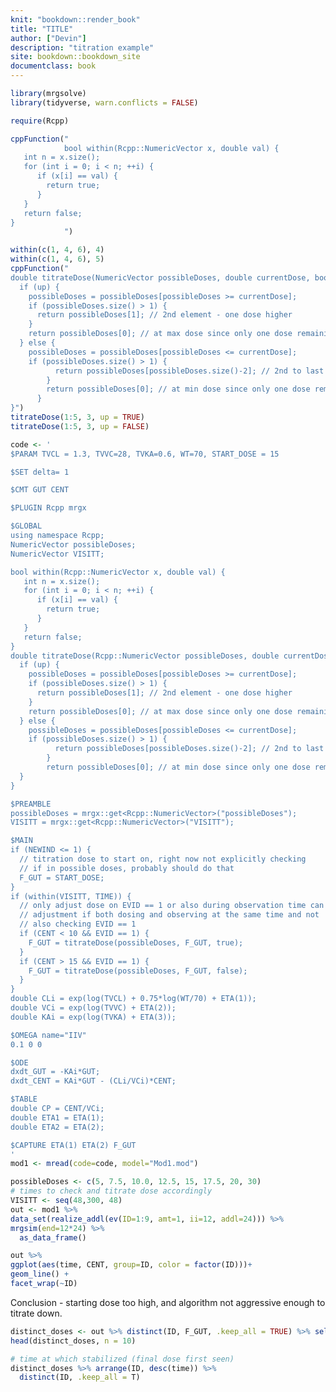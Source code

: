 ```yaml
---
knit: "bookdown::render_book"
title: "TITLE"
author: ["Devin"]
description: "titration example"
site: bookdown::bookdown_site
documentclass: book
---
```


```r
library(mrgsolve)
library(tidyverse, warn.conflicts = FALSE)
```


```r
require(Rcpp)

cppFunction("
            bool within(Rcpp::NumericVector x, double val) {
   int n = x.size();
   for (int i = 0; i < n; ++i) {
      if (x[i] == val) {
        return true;
      }
   }
   return false;
}
            ")

within(c(1, 4, 6), 4)
within(c(1, 4, 6), 5)
cppFunction("
double titrateDose(NumericVector possibleDoses, double currentDose, bool up){
  if (up) {
    possibleDoses = possibleDoses[possibleDoses >= currentDose];
    if (possibleDoses.size() > 1) {
      return possibleDoses[1]; // 2nd element - one dose higher
    }
    return possibleDoses[0]; // at max dose since only one dose remaining that is >= so keep the same
  } else {
    possibleDoses = possibleDoses[possibleDoses <= currentDose];
    if (possibleDoses.size() > 1) {
          return possibleDoses[possibleDoses.size()-2]; // 2nd to last element - one dose lower
        }
        return possibleDoses[0]; // at min dose since only one dose remaining that is <= so keep the same
      }
}")
titrateDose(1:5, 3, up = TRUE)
titrateDose(1:5, 3, up = FALSE)
```


```r
code <- '
$PARAM TVCL = 1.3, TVVC=28, TVKA=0.6, WT=70, START_DOSE = 15

$SET delta= 1

$CMT GUT CENT

$PLUGIN Rcpp mrgx

$GLOBAL
using namespace Rcpp;
NumericVector possibleDoses;
NumericVector VISITT;

bool within(Rcpp::NumericVector x, double val) {
   int n = x.size();
   for (int i = 0; i < n; ++i) {
      if (x[i] == val) {
        return true;
      }
   }
   return false;
}
double titrateDose(Rcpp::NumericVector possibleDoses, double currentDose, bool up){
  if (up) {
    possibleDoses = possibleDoses[possibleDoses >= currentDose];
    if (possibleDoses.size() > 1) {
      return possibleDoses[1]; // 2nd element - one dose higher
    }
    return possibleDoses[0]; // at max dose since only one dose remaining that is >= so keep the same
  } else {
    possibleDoses = possibleDoses[possibleDoses <= currentDose];
    if (possibleDoses.size() > 1) {
          return possibleDoses[possibleDoses.size()-2]; // 2nd to last element - one dose lower
        }
        return possibleDoses[0]; // at min dose since only one dose remaining that is <= so keep the same
  }
}

$PREAMBLE
possibleDoses = mrgx::get<Rcpp::NumericVector>("possibleDoses");
VISITT = mrgx::get<Rcpp::NumericVector>("VISITT");

$MAIN
if (NEWIND <= 1) {
  // titration dose to start on, right now not explicitly checking
  // if in possible doses, probably should do that
  F_GUT = START_DOSE;
}
if (within(VISITT, TIME)) {
  // only adjust dose on EVID == 1 or also during observation time can trigger a dose
  // adjustment if both dosing and observing at the same time and not
  // also checking EVID == 1
  if (CENT < 10 && EVID == 1) {
    F_GUT = titrateDose(possibleDoses, F_GUT, true);
  }
  if (CENT > 15 && EVID == 1) {
    F_GUT = titrateDose(possibleDoses, F_GUT, false);
  }
}
double CLi = exp(log(TVCL) + 0.75*log(WT/70) + ETA(1));
double VCi = exp(log(TVVC) + ETA(2));
double KAi = exp(log(TVKA) + ETA(3));

$OMEGA name="IIV"
0.1 0 0

$ODE
dxdt_GUT = -KAi*GUT;
dxdt_CENT = KAi*GUT - (CLi/VCi)*CENT;

$TABLE
double CP = CENT/VCi;
double ETA1 = ETA(1);
double ETA2 = ETA(2);

$CAPTURE ETA(1) ETA(2) F_GUT
'
mod1 <- mread(code=code, model="Mod1.mod")

```


```r
possibleDoses <- c(5, 7.5, 10.0, 12.5, 15, 17.5, 20, 30)
# times to check and titrate dose accordingly
VISITT <- seq(48,300, 48)
out <- mod1 %>%
data_set(realize_addl(ev(ID=1:9, amt=1, ii=12, addl=24))) %>%
mrgsim(end=12*24) %>%
  as_data_frame()
```

```r
out %>%
ggplot(aes(time, CENT, group=ID, color = factor(ID)))+
geom_line() +
facet_wrap(~ID)
```

Conclusion - starting dose too high, and algorithm not aggressive enough to titrate
down.


```r
distinct_doses <- out %>% distinct(ID, F_GUT, .keep_all = TRUE) %>% select(ID, time, F_GUT)
head(distinct_doses, n = 10)
```

```r
# time at which stabilized (final dose first seen)
distinct_doses %>% arrange(ID, desc(time)) %>%
  distinct(ID, .keep_all = T)
```


